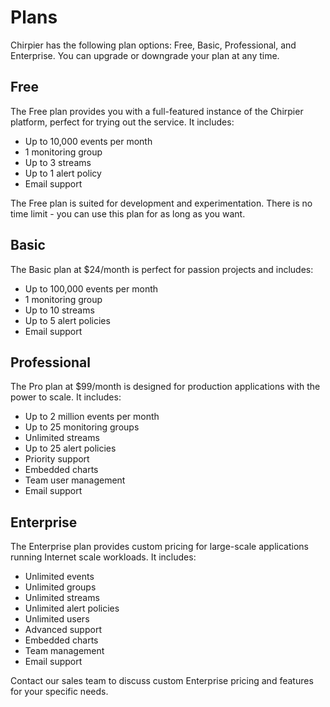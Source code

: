 
# Plans

Chirpier has the following plan options: Free, Basic, Professional, and Enterprise. You can upgrade or downgrade your plan at any time.

## Free

The Free plan provides you with a full-featured instance of the Chirpier platform, perfect for trying out the service. It includes:

- Up to 10,000 events per month
- 1 monitoring group
- Up to 3 streams
- Up to 1 alert policy
- Email support

The Free plan is suited for development and experimentation. There is no time limit - you can use this plan for as long as you want.

## Basic

The Basic plan at $24/month is perfect for passion projects and includes:

- Up to 100,000 events per month  
- 1 monitoring group
- Up to 10 streams
- Up to 5 alert policies
- Email support

## Professional

The Pro plan at $99/month is designed for production applications with the power to scale. It includes:

- Up to 2 million events per month
- Up to 25 monitoring groups  
- Unlimited streams
- Up to 25 alert policies
- Priority support
- Embedded charts
- Team user management
- Email support

## Enterprise

The Enterprise plan provides custom pricing for large-scale applications running Internet scale workloads. It includes:

- Unlimited events
- Unlimited groups
- Unlimited streams  
- Unlimited alert policies
- Unlimited users
- Advanced support
- Embedded charts
- Team management
- Email support

Contact our sales team to discuss custom Enterprise pricing and features for your specific needs.

